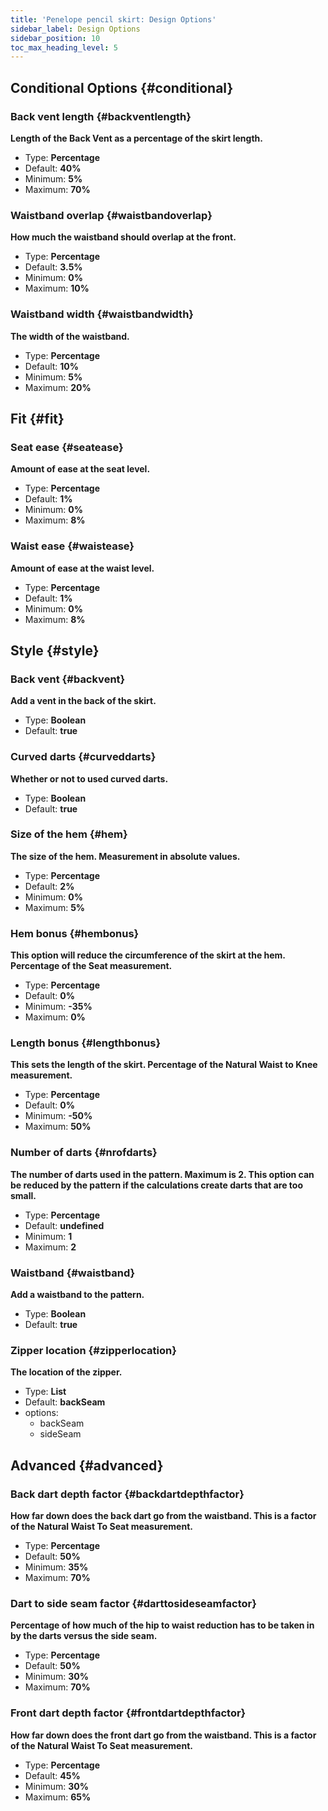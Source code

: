 ```yaml
---
title: 'Penelope pencil skirt: Design Options'
sidebar_label: Design Options
sidebar_position: 10
toc_max_heading_level: 5
---
```



## Conditional Options {#conditional}

### Back vent length {#backventlength}

**Length of the Back Vent as a percentage of the skirt length.**

- Type: **Percentage**
- Default: **40%**
- Minimum: **5%**
- Maximum: **70%**

<Backventlength />

### Waistband overlap {#waistbandoverlap}

**How much the waistband should overlap at the front.**

- Type: **Percentage**
- Default: **3.5%**
- Minimum: **0%**
- Maximum: **10%**

<Waistbandoverlap />

### Waistband width {#waistbandwidth}

**The width of the waistband.**

- Type: **Percentage**
- Default: **10%**
- Minimum: **5%**
- Maximum: **20%**

<Waistbandwidth />

## Fit {#fit}

### Seat ease {#seatease}

**Amount of ease at the seat level.**

- Type: **Percentage**
- Default: **1%**
- Minimum: **0%**
- Maximum: **8%**

<Seatease />

### Waist ease {#waistease}

**Amount of ease at the waist level.**

- Type: **Percentage**
- Default: **1%**
- Minimum: **0%**
- Maximum: **8%**

<Waistease />

## Style {#style}

### Back vent {#backvent}

**Add a vent in the back of the skirt.**

- Type: **Boolean**
- Default: **true**

<Backvent />

### Curved darts {#curveddarts}

**Whether or not to used curved darts.**

- Type: **Boolean**
- Default: **true**

<Curveddarts />

### Size of the hem {#hem}

**The size of the hem. Measurement in absolute values.**

- Type: **Percentage**
- Default: **2%**
- Minimum: **0%**
- Maximum: **5%**

<Hem />

### Hem bonus {#hembonus}

**This option will reduce the circumference of the skirt at the hem. Percentage of the Seat measurement.**

- Type: **Percentage**
- Default: **0%**
- Minimum: **-35%**
- Maximum: **0%**

<Hembonus />

### Length bonus {#lengthbonus}

**This sets the length of the skirt. Percentage of the Natural Waist to Knee measurement.**

- Type: **Percentage**
- Default: **0%**
- Minimum: **-50%**
- Maximum: **50%**

<Lengthbonus />

### Number of darts {#nrofdarts}

**The number of darts used in the pattern. Maximum is 2. This option can be reduced by the pattern if the calculations create darts that are too small.**

- Type: **Percentage**
- Default: **undefined**
- Minimum: **1**
- Maximum: **2**

<Nrofdarts />

### Waistband {#waistband}

**Add a waistband to the pattern.**

- Type: **Boolean**
- Default: **true**

<Waistband />

### Zipper location {#zipperlocation}

**The location of the zipper.**

- Type: **List**
- Default: **backSeam**
- options:
  - backSeam
  - sideSeam

<Zipperlocation />

## Advanced {#advanced}

### Back dart depth factor {#backdartdepthfactor}

**How far down does the back dart go from the waistband. This is a factor of the Natural Waist To Seat measurement.**

- Type: **Percentage**
- Default: **50%**
- Minimum: **35%**
- Maximum: **70%**

<Backdartdepthfactor />

### Dart to side seam factor {#darttosideseamfactor}

**Percentage of how much of the hip to waist reduction has to be taken in by the darts versus the side seam.**

- Type: **Percentage**
- Default: **50%**
- Minimum: **30%**
- Maximum: **70%**

<Darttosideseamfactor />

### Front dart depth factor {#frontdartdepthfactor}

**How far down does the front dart go from the waistband. This is a factor of the Natural Waist To Seat measurement.**

- Type: **Percentage**
- Default: **45%**
- Minimum: **30%**
- Maximum: **65%**

<Frontdartdepthfactor />
